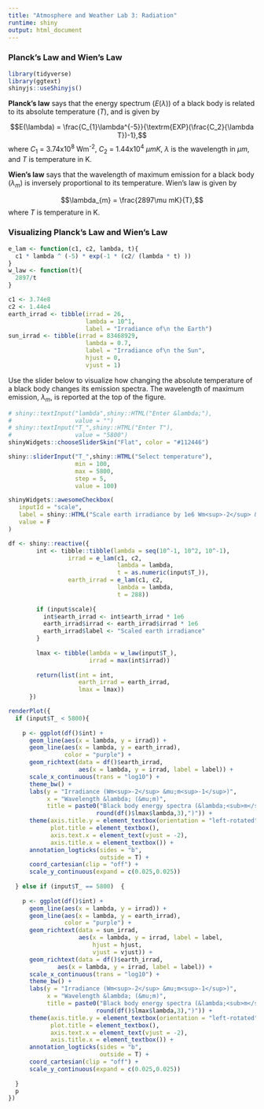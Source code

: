 ```yaml
---
title: "Atmosphere and Weather Lab 3: Radiation"
runtime: shiny
output: html_document
---
```

### Planck's Law and Wien's Law

```r
library(tidyverse)
library(ggtext)
shinyjs::useShinyjs()
```

**Planck's law** says that the energy spectrum ($E(\lambda)$) of a black body is related to its absolute temperature ($T$), and is given by

$$E(\lambda) = \frac{C_{1}\lambda^{-5}}{\textrm{EXP}(\frac{C_2}{\lambda T})-1},$$
where $C_1$ = 3.74x10^8^ Wm^-2^, $C_2$ = 1.44x10^4^ $\mu mK$, $\lambda$ is the wavelength in $\mu m$, and $T$ is temperature in K. 

**Wien's law** says that the wavelength of maximum emission for a black body ($\lambda_m$) is inversely proportional to its temperature. Wien's law is given by

$$\lambda_{m} = \frac{2897\mu mK}{T},$$
where $T$ is temperature in K.

### Visualizing Planck's Law and Wien's Law

```r
e_lam <- function(c1, c2, lambda, t){
  c1 * lambda ^ (-5) * exp(-1 * (c2/ (lambda * t) ))
}
w_law <- function(t){
  2897/t
}

c1 <- 3.74e8
c2 <- 1.44e4
earth_irrad <- tibble(irrad = 26,
                      lambda = 10^1,
                      label = "Irradiance of\n the Earth")
sun_irrad <- tibble(irrad = 83468929,
                      lambda = 0.7,
                      label = "Irradiance of\n the Sun",
                      hjust = 0,
                      vjust = 1)
```

Use the slider below to visualize how changing the absolute temperature of a black body changes its emission spectra. The wavelength of maximum emission, $\lambda_m$, is reported at the top of the figure. 

```r
# shiny::textInput("lambda",shiny::HTML("Enter &lambda;"),
#                  value = "")
# shiny::textInput("T_",shiny::HTML("Enter T"),
#                  value = "5800")
shinyWidgets::chooseSliderSkin("Flat", color = "#112446")

shiny::sliderInput("T_",shiny::HTML("Select temperature"),
                   min = 100,
                   max = 5800,
                   step = 5,
                   value = 100)

shinyWidgets::awesomeCheckbox(
   inputId = "scale",
   label = shiny::HTML("Scale earth irradiance by 1e6 Wm<sup>-2</sup> &mu;m<sup>-1</sup>"), 
   value = F
)
```
 
```r

df <- shiny::reactive({
        int <- tibble::tibble(lambda = seq(10^-1, 10^2, 10^-1),
                 irrad = e_lam(c1, c2, 
                               lambda = lambda,
                               t = as.numeric(input$T_)),
                 earth_irrad = e_lam(c1, c2, 
                               lambda = lambda,
                               t = 288)) 
        
        if (input$scale){
          int$earth_irrad <- int$earth_irrad * 1e6
          earth_irrad$irrad <- earth_irrad$irrad * 1e6
          earth_irrad$label <- "Scaled earth irradiance"
        }
        
        lmax <- tibble(lambda = w_law(input$T_),
                       irrad = max(int$irrad))
        
        return(list(int = int,
                    earth_irrad = earth_irrad,
                    lmax = lmax))
      })

renderPlot({
  if (input$T_ < 5800){
    
    p <- ggplot(df()$int) +
      geom_line(aes(x = lambda, y = irrad)) +
      geom_line(aes(x = lambda, y = earth_irrad),
                color = "purple") +
      geom_richtext(data = df()$earth_irrad,
                    aes(x = lambda, y = irrad, label = label)) +
      scale_x_continuous(trans = "log10") +
      theme_bw() +
      labs(y = "Irradiance (Wm<sup>-2</sup> &mu;m<sup>-1</sup>)",
           x = "Wavelength &lambda; (&mu;m)",
           title = paste0("Black body energy spectra (&lambda;<sub>m</sub>: ",
                         round(df()$lmax$lambda,3),")")) +
      theme(axis.title.y = element_textbox(orientation = "left-rotated"),
            plot.title = element_textbox(),
            axis.text.x = element_text(vjust = -2),
            axis.title.x = element_textbox()) +
      annotation_logticks(sides = "b",
                          outside = T) +
      coord_cartesian(clip = "off") +
      scale_y_continuous(expand = c(0.025,0.025))
   
  } else if (input$T_ == 5800)  {
    
    p <- ggplot(df()$int) +
      geom_line(aes(x = lambda, y = irrad)) +
      geom_line(aes(x = lambda, y = earth_irrad),
                color = "purple") +
      geom_richtext(data = sun_irrad,
                    aes(x = lambda, y = irrad, label = label,
                        hjust = hjust,
                        vjust = vjust)) +
      geom_richtext(data = df()$earth_irrad,
              aes(x = lambda, y = irrad, label = label)) +
      scale_x_continuous(trans = "log10") +
      theme_bw() +
      labs(y = "Irradiance (Wm<sup>-2</sup> &mu;m<sup>-1</sup>)",
           x = "Wavelength &lambda; (&mu;m)",
           title = paste0("Black body energy spectra (&lambda;<sub>m</sub>: ",
                         round(df()$lmax$lambda,3),")")) +
      theme(axis.title.y = element_textbox(orientation = "left-rotated"),
            plot.title = element_textbox(),
            axis.text.x = element_text(vjust = -2),
            axis.title.x = element_textbox()) +
      annotation_logticks(sides = "b",
                          outside = T) +
      coord_cartesian(clip = "off") +
      scale_y_continuous(expand = c(0.025,0.025))
    
  }
  p
})
```